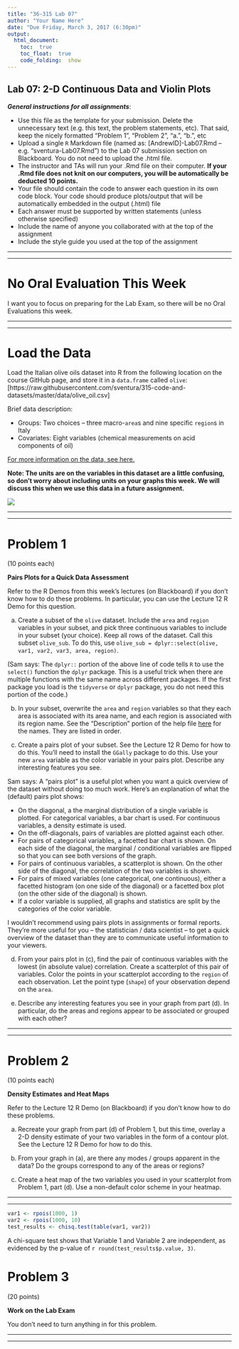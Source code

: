 ```yaml
---
title: "36-315 Lab 07"
author: "Your Name Here"
date: "Due Friday, March 3, 2017 (6:30pm)"
output: 
  html_document:
    toc:  true
    toc_float:  true
    code_folding:  show
---
```



##  Lab 07:  2-D Continuous Data and Violin Plots

***General instructions for all assignments***: 

+  Use this file as the template for your submission.  Delete the unnecessary text (e.g. this text, the problem statements, etc).  That said, keep the nicely formatted "Problem 1", "Problem 2", "a.", "b.", etc
+  Upload a single `R` Markdown file (named as:  [AndrewID]-Lab07.Rmd -- e.g. "sventura-Lab07.Rmd") to the Lab 07 submission section on Blackboard.  You do not need to upload the .html file.
+  The instructor and TAs will run your .Rmd file on their computer.  **If your .Rmd file does not knit on our computers, you will be automatically be deducted 10 points.**
+  Your file should contain the code to answer each question in its own code block.  Your code should produce plots/output that will be automatically embedded in the output (.html) file
+  Each answer must be supported by written statements (unless otherwise specified)
+  Include the name of anyone you collaborated with at the top of the assignment
+  Include the style guide you used at the top of the assignment


***
***


#  No Oral Evaluation This Week

I want you to focus on preparing for the Lab Exam, so there will be no Oral Evaluations this week.



***
***


#  Load the Data

Load the Italian olive oils dataset into R from the following location on the course GitHub page, and store it in a `data.frame` called `olive`:  [https://raw.githubusercontent.com/sventura/315-code-and-datasets/master/data/olive_oil.csv]

Brief data description:  

+  Groups:  Two choices -- three macro-`area`s and nine specific `region`s in Italy
+  Covariates:  Eight variables (chemical measurements on acid components of oil)

[For more information on the data, see here.](http://artax.karlin.mff.cuni.cz/r-help/library/pdfCluster/html/oliveoil.html)

**Note:  The units are on the variables in this dataset are a little confusing, so don't worry about including units on your graphs this week.  We will discuss this when we use this data in a future assignment.**

<div style="width:500px">
![](http://photos.wikimapia.org/p/00/00/37/62/83_big.jpg)
</div>

***
***


#  Problem 1

(10 points each)

**Pairs Plots for a Quick Data Assessment**

Refer to the R Demos from this week's lectures (on Blackboard) if you don't know how to do these problems.  In particular, you can use the Lecture 12 R Demo for this question.

a.  Create a subset of the `olive` dataset.  Include the `area` and `region` variables in your subset, and pick three continuous variables to include in your subset (your choice).  Keep all rows of the dataset.  Call this subset `olive_sub`.  To do this, use `olive_sub = dplyr::select(olive, var1, var2, var3, area, region)`.  

(Sam says:  The `dplyr::` portion of the above line of code tells `R` to use the `select()` function the `dplyr` package.  This is a useful trick when there are multiple functions with the same name across different packages.  If the first package you load is the `tidyverse` or `dplyr` package, you do not need this portion of the code.)

b.  In your subset, overwrite the `area` and `region` variables so that they each area is associated with its area name, and each region is associated with its region name.  See the "Description" portion of the help file [here](http://artax.karlin.mff.cuni.cz/r-help/library/pdfCluster/html/oliveoil.html) for the names.  They are listed in order.

c.  Create a pairs plot of your subset.  See the Lecture 12 R Demo for how to do this.  You'll need to install the `GGally` package to do this.  Use your new `area` variable as the color variable in your pairs plot.  Describe any interesting features you see.

Sam says:  A "pairs plot" is a useful plot when you want a quick overview of the dataset without doing too much work.  Here's an explanation of what the (default) pairs plot shows:

+  On the diagonal, a the marginal distribution of a single variable is plotted.  For categorical variables, a bar chart is used.  For continuous variables, a density estimate is used.
+  On the off-diagonals, pairs of variables are plotted against each other.
+  For pairs of categorical variables, a facetted bar chart is shown.  On each side of the diagonal, the marginal / conditional variables are flipped so that you can see both versions of the graph.
+  For pairs of continuous variables, a scatterplot is shown.  On the other side of the diagonal, the correlation of the two variables is shown.
+  For pairs of mixed variables (one categorical, one continuous), either a facetted histogram (on one side of the diagonal) or a facetted box plot (on the other side of the diagonal) is shown.
+  If a color variable is supplied, all graphs and statistics are split by the categories of the color variable.

I wouldn't recommend using pairs plots in assignments or formal reports.  They're more useful for you -- the statistician / data scientist -- to get a quick overview of the dataset than they are to communicate useful information to your viewers.

d.  From your pairs plot in (c), find the pair of continuous variables with the lowest (in absolute value) correlation.  Create a scatterplot of this pair of variables.  Color the points in your scatterplot according to the `region` of each observation.  Let the point type (`shape`) of your observation depend on the `area`.

e.  Describe any interesting features you see in your graph from part (d).  In particular, do the areas and regions appear to be associated or grouped with each other?



***
***


#  Problem 2

(10 points each)

**Density Estimates and Heat Maps**

Refer to the Lecture 12 R Demo (on Blackboard) if you don't know how to do these problems.

a.  Recreate your graph from part (d) of Problem 1, but this time, overlay a 2-D density estimate of your two variables in the form of a contour plot.  See the Lecture 12 R Demo for how to do this.  

b.  From your graph in (a), are there any modes / groups apparent in the data?  Do the groups correspond to any of the areas or regions?

c.  Create a heat map of the two variables you used in your scatterplot from Problem 1, part (d).  Use a non-default color scheme in your heatmap.



***
***


```r
var1 <- rpois(1000, 1)
var2 <- rpois(1000, 10)
test_results <- chisq.test(table(var1, var2))
```

A chi-square test shows that Variable 1 and Variable 2 are independent, as evidenced by the p-value of `r round(test_results$p.value, 3)`.


#  Problem 3

(20 points)

**Work on the Lab Exam**

You don't need to turn anything in for this problem.

***
***
